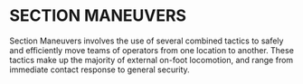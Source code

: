 # SECTION MANEUVERS
Section Maneuvers involves the use of several combined tactics to safely and efficiently move teams of operators from one location to another. These tactics make up the majority of external on-foot locomotion, and range from immediate contact response to general security.

